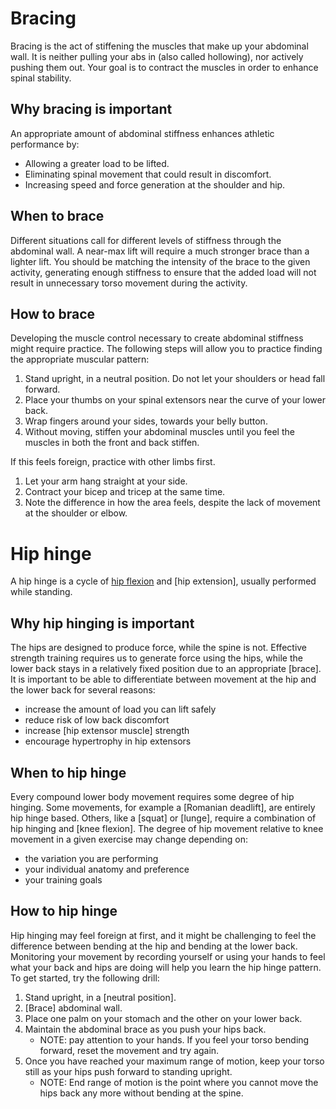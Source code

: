 # Bracing

Bracing is the act of stiffening the muscles that make up your abdominal wall. It is neither pulling your abs in (also called hollowing), nor actively pushing them out. Your goal is to contract the muscles in order to enhance spinal stability. 


## Why bracing is important

An appropriate amount of abdominal stiffness enhances athletic performance by: 

* Allowing a greater load to be lifted.
* Eliminating spinal movement that could result in discomfort.
* Increasing speed and force generation at the shoulder and hip.


## When to brace

Different situations call for different levels of stiffness through the abdominal wall. A near-max lift will require a much stronger brace than a lighter lift. You should be matching the intensity of the brace to the given activity, generating enough stiffness to ensure that the added load will not result in unnecessary torso movement during the activity.



## How to brace

Developing the muscle control necessary to create abdominal stiffness might require practice. The following steps will allow you to practice finding the appropriate muscular pattern:

1. Stand upright, in a neutral position. Do not let your shoulders or head fall forward.
2. Place your thumbs on your spinal extensors near the curve of your lower back.
3. Wrap fingers around your sides, towards your belly button.
4. Without moving, stiffen your abdominal muscles until you feel the muscles in both the front and back stiffen.

If this feels foreign, practice with other limbs first. 

1. Let your arm hang straight at your side.
2. Contract your bicep and tricep at the same time.
3. Note the difference in how the area feels, despite the lack of movement at the shoulder or elbow. 

# Hip hinge

A hip hinge is a cycle of [hip flexion](hipflexion.qmd) and [hip extension], usually performed while standing. 


## Why hip hinging is important

The hips are designed to produce force, while the spine is not. Effective strength training requires us to generate force using the hips, while the lower back stays in a relatively fixed position due to an appropriate [brace]. It is important to be able to differentiate between movement at the hip and the lower back for several reasons:

* increase the amount of load you can lift safely
* reduce risk of low back discomfort
* increase [hip extensor muscle] strength
* encourage hypertrophy in hip extensors


## When to hip hinge

Every compound lower body movement requires some degree of hip hinging. Some movements, for example a [Romanian deadlift], are entirely hip hinge based. Others, like a [squat] or [lunge], require a combination of hip hinging and [knee flexion]. The degree of hip movement relative to knee movement in a given exercise may change depending on:

* the variation you are performing
* your individual anatomy and preference
* your training goals


## How to hip hinge

Hip hinging may feel foreign at first, and it might be challenging to feel the difference between bending at the hip and bending at the lower back. Monitoring your movement by recording yourself or using your hands to feel what your back and hips are doing will help you learn the hip hinge pattern. To get started, try the following drill:

1. Stand upright, in a [neutral position].
2. [Brace] abdominal wall.
3. Place one palm on your stomach and the other on your lower back.
4. Maintain the abdominal brace as you push your hips back.
    * NOTE: pay attention to your hands. If you feel your torso bending forward, reset the movement and try again.
5. Once you have reached your maximum range of motion, keep your torso still as your hips push forward to standing upright. 
    * NOTE: End range of motion is the point where you cannot move the hips back any more without bending at the spine.






